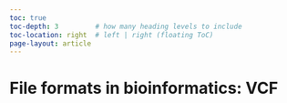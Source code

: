 ```yaml
---
toc: true
toc-depth: 3         # how many heading levels to include
toc-location: right  # left | right (floating ToC)
page-layout: article  
---
```


# File formats in bioinformatics: VCF